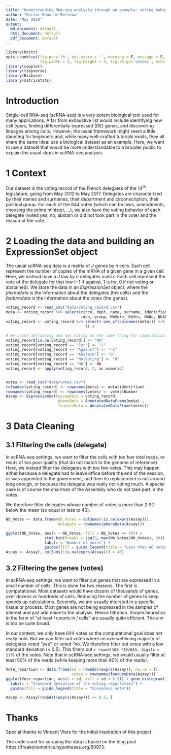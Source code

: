 ```yaml
---
title: "Understanding RNA-seq analysis through an example: voting behavior at the French parliament"
author: "Hector Roux de Bézieux"
date: "May 2018"
output:
  md_document: default
  html_document: default
  pdf_document: default
---
```


```r
library(knitr) 
opts_chunk$set(fig.pos='!h', out.extra = '', warning = F, message = F,
               fig.width = 5, fig.height = 4, fig.align='center', echo = T)
library(cowplot)
library(tidyverse)
library(Biobase)
library(matrixStats)
```

# Introduction

Single-cell RNA-seq (scRNA-seq) is a very potent biological tool used for many applications. A far from exhaustive list would include identifying new cell types, finding differentially expressed (DE) genes, and discovering lineages among cells. However, the usual framework might seem a little daunting for beginners and, while many well-crafted tutorials exists, they all share the same idea: use a biological dataset as an example. Here, we want to use a dataset that would be more understandable to a broader public to explain the usual steps in scRNA-seq analysis.

\tableofcontents

# 1 Context

Our dataset is the voting record of the French delegates of the $14^{th}$ legislature, going from May 2012 to May 2017. Delegates are characterized by their names and surnames, their department and circonscription, their political group. For each of the 644 votes (which can be laws, amendments, choosing the prime minister, ...), we also have the voting behavior of each delegate (voted yes, no, abstain or did not took part in the vote) and the reason of the vote.

# 2 Loading the data and building an ExpressionSet object

The usual scRNA-seq data is a matrix of $J$ genes by $n$ cells. Each cell represent the number of copies of the mRNA of a given gene in a given cell. Here, we instead have a $J$ law by $n$ delegates matrix. Each cell represent the vote of the delegate for that low ($-1$ if against, $1$ is for, $0$ if not voting or abstained). We store the data in an *ExpressionSet* object, where the *phenodata* is the information about the delegates (the cells) and the *featuredata* is the information about the votes (the genes).

```r
voting_record <- read_csv("data/voting_record.csv")
meta <- voting_record %>% select(circo, dept, name, surname, identifiant,
                                 iden, group, NbVote, NbYes, NbNo, NbAbst)
voting_record <- voting_record %>% select(-one_of(colnames(meta))) %>%
                                   t(.)

# We count abstaining and not voting as the same thing for simplification
voting_record[is.na(voting_record)] <- "NA"
voting_record[voting_record == "For"] <- "1"
voting_record[voting_record == "Against"] <- "-1"
voting_record[voting_record == "Abstain"] <- "0"
voting_record[voting_record == "NotVoting"] <- "0"
voting_record[voting_record == "NA"] <- NA
voting_record <- apply(voting_record, 2, as.numeric)


votes <- read_csv("data/votes.csv")
colnames(voting_record) <- rownames(meta) <- meta$identifiant
rownames(voting_record) <- rownames(votes) <- votes$Number
Assay <- ExpressionSet(assayData = voting_record, 
                       phenoData = AnnotatedDataFrame(meta) ,
                       featureData = AnnotatedDataFrame(votes))
```

# 3 Data Cleaning
## 3.1 Filtering the cells (delegate)

In scRNA-seq settings, we want to filter the cells with too few total reads, or reads of too poor quality (that do not match to the genome of reference). Here, we instead filter the delegates with too few votes. This may happen either because a delegate had to leave office before the end of the session, or was appointed to the government, and then its replacement is not around long enough, or because the delegate was really not voting much. A special case is of course the chairman of the Assembly who do not take part in the votes.

We therefore filter delegates whose number of votes is more than 2 SD below the mean (so equal or less to 40).

```r
Nb_Votes <- data.frame(Nb_Votes = colSums(!is.na(exprs(Assay))),
                       delegate = rownames(phenoData(Assay)))

ggplot(Nb_Votes, aes(x = Nb_Votes, fill = Nb_Votes <= 40)) +
                 stat_bin(breaks = seq(0, max(Nb_Votes$Nb_Votes), 20)) +
                 labs(x = "Number of votes") +
                 guides(fill = guide_legend(title = "Less than 40 votes"))
Assay <- Assay[, colSums(!is.na(exprs(Assay))) > 40]
```

## 3.2 Filtering the genes (votes)

In scRNA-seq settings, we want to filter out genes that are expressed in a small number of cells. This is done for two reasons. The first is computational. Most datasets would have dozens of thousands of genes, over dozens or hundreds of cells. Reducing the number of genes to keep speeds up calculations. Secondly, we are usually intersted in a specific tissue or process. Most genes are not being expressed in the samples of interest and just add noise to the analysis. Hence filtration. Simple heuristics in the form of "at least $i$ counts in $j$ cells" are usually quite efficient. The aim is too be quite broad. 

In our context, we only have 644 votes so the computational goal does not really hold. But we can filter out votes where an overwehlming majority of delegates voted "yes", or voted "no. We therefore filter out votes with a low standard deviation (< 0.5). This filters out `r round(100 *39/644, digits = 1)`\% of the votes. Note that in scRNA-seq settings, we would usually filter at least 50\% of the reads (while keeping more than 90\% of the reads).

```r
Vote_repartion <- data.frame(sd = rowSds((exprs(Assay)), na.rm = T),
                             votes = rownames(featureData(Assay)))
ggplot(Vote_repartion, aes(x = sd, fill = sd < 0.5)) + geom_histogram() +
  labs(x = "Standard deviation of the voting repartition") +
  guides(fill = guide_legend(title = "Consensus vote"))

Assay <- Assay[rowSds((exprs(Assay))) >= 0.5, ]
```
# Thanks

Special thanks to Vincent Viers for the initial inspiration of this project. 

The code used for scraping the data is based on the blog post  https://freakonometrics.hypotheses.org/50973.